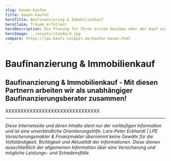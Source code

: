 ```yaml
---
slug: bauen-kaufen
title: bauen-kaufen
heroTitle: Baufinanzierung & Immobilienkauf
heroClaim: Träume erfüllen!
heroDescription: Die Planung für Ihren ersten Hausbau oder der Kauf einer Immobilie, die anstehende Anschlussfinanzierung oder eine Sanierung / Modernisierung - mit individuell auf Sie ausgerichteten Finanzierungslösungen erreichen Sie Ihren Traum und behalten jederzeit die Kontrolle.
heroImage: ../assets/standard.jpg
compare: https://lpe.baufi-cockpit.de/kaufen-bauen.html
---
```


<ProvenExpert />

# Baufinanzierung & Immobilienkauf











<ContactAndCompareBox />
<ProvenExpert />

## Baufinanzierung & Immobilienkauf - Mit diesen Partnern arbeiten wir als unabhängiger Baufinanzierungsberater zusammen!

XXXXXXXXXXXXXXXXXXXXXXXXXXXXXXX

---

_Diese Internetseite und deren Inhalte dient nur der vorläufigen Information und ist eine unverbindliche Orientierungshilfe. Lars-Peter Eckhardt | LPE Versicherungsmakler & Finanzmakler übernimmt keine Gewähr für die Vollständigkeit,
Richtigkeit und Aktualität der Informationen. Diese dienen ausschließlich der allgemeinen Information über eine Versicherung und mögliche Leistungs- und Schadensfälle._
